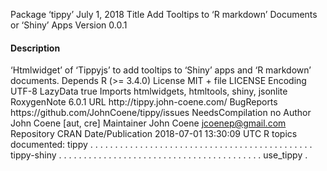 Package ‘tippy’
July 1, 2018
Title Add Tooltips to 'R markdown' Documents or 'Shiny' Apps
Version 0.0.1

#### Description
 'Htmlwidget' of 'Tippyjs' to add tooltips to 'Shiny' apps and 'R markdown' documents.
Depends R (>= 3.4.0)
License MIT + file LICENSE
Encoding UTF-8
LazyData true
Imports htmlwidgets, htmltools, shiny, jsonlite
RoxygenNote 6.0.1
URL http://tippy.john-coene.com/
BugReports https://github.com/JohnCoene/tippy/issues
NeedsCompilation no
Author John Coene [aut, cre]
Maintainer John Coene <jcoenep@gmail.com>
Repository CRAN
Date/Publication 2018-07-01 13:30:09 UTC
R topics documented:
tippy . . . . . . . . . . . . . . . . . . . . . . . . . . . . . . . . . . . . . . . . . . . . .
tippy-shiny . . . . . . . . . . . . . . . . . . . . . . . . . . . . . . . . . . . . . . . . .
use_tippy .
